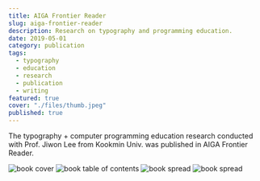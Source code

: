 ```yaml
---
title: AIGA Frontier Reader
slug: aiga-frontier-reader
description: Research on typography and programming education.
date: 2019-05-01
category: publication
tags:
  - typography
  - education
  - research
  - publication
  - writing
featured: true
cover: "./files/thumb.jpeg"
published: true
---
```




The typography + computer programming education research conducted with Prof. Jiwon Lee from Kookmin Univ. was published in AIGA Frontier Reader.

<GC start={2} end={12}>
  <MediaGrid maxCols={2} class="gap-0">
    <Image src={img1} alt="book cover" />
    <Image src={img2} alt="book table of contents" />
    <Image src={img3} alt="book spread" />
    <Image src={img4} alt="book spread" />
  </MediaGrid>
</GC>
